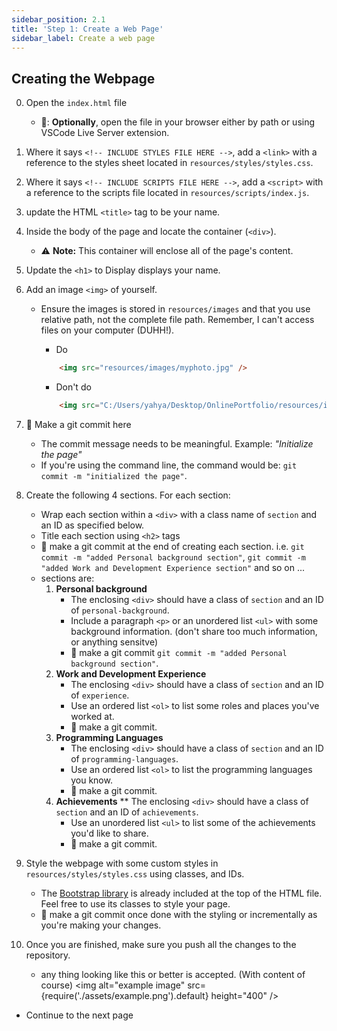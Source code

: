 ```yaml
---
sidebar_position: 2.1
title: 'Step 1: Create a Web Page'
sidebar_label: Create a web page
---
```


## Creating the Webpage
0. Open the `index.html` file
    - 🦉: **Optionally**, open the file in your browser either by path or using VSCode Live Server extension.
1. Where it says `<!-- INCLUDE STYLES FILE HERE -->`, add a `<link>` with a reference to the styles sheet located in `resources/styles/styles.css`.

2. Where it says `<!-- INCLUDE SCRIPTS FILE HERE -->`, add a `<script>` with a reference to the scripts file located in `resources/scripts/index.js`.

3. update the HTML `<title>` tag to be your name.

4. Inside the body of the page and locate the container (`<div>`).
   * ⚠️ **Note:** This container will enclose all of the page's content.

5. Update the `<h1>` to Display displays your name.

6. Add an image `<img>` of yourself.
    * Ensure the images is stored in `resources/images` and that you use relative path, not the complete file path. Remember, I can't access files on your computer (DUHH!).
        * Do

        ```html
            <img src="resources/images/myphoto.jpg" />
        ```

        * Don't do

        ```html
            <img src="C:/Users/yahya/Desktop/OnlinePortfolio/resources/images/myphoto.jpg"/>
        ```

7. 🚩  Make a git commit here
    * The commit message needs to be meaningful. Example: *"Initialize the page"*
    * If you're using the command line, the command would be: `git commit -m "initialized the page"`.

8. Create the following 4 sections. For each section:
   * Wrap each section within a `<div>` with a class name of `section` and an ID as specified below.
   * Title each section using `<h2>` tags
   * 🚩  make a git commit at the end of creating each section. i.e. `git commit -m "added Personal background section"`, `git commit -m "added Work and Development Experience section"` and so on ...
   * sections are:
        1. **Personal background**
            * The enclosing `<div>` should have a class of `section` and an ID of `personal-background`.
            * Include a paragraph `<p>` or an unordered list `<ul>` with some background information. (don't share too much information, or anything sensitve)
            * 🚩  make a git commit `git commit -m "added Personal background section"`.
        2. **Work and Development Experience**
            * The enclosing `<div>` should have a class of `section` and an ID of `experience`.
            * Use an ordered list `<ol>` to list some roles and places you've worked at.
            * 🚩  make a git commit.
        3. **Programming Languages**
            * The enclosing `<div>` should have a class of `section` and an ID of `programming-languages`.
            * Use an ordered list `<ol>` to list the programming languages you know.
            * 🚩  make a git commit.
        4. **Achievements**
            ** The enclosing `<div>` should have a class of `section` and an ID of `achievements`.
            * Use an unordered list `<ul>` to list some of the achievements you'd like to share.
            * 🚩  make a git commit.

9. Style the webpage with some custom styles in `resources/styles/styles.css` using classes, and IDs.
    * The [Bootstrap library](https://getbootstrap.com/) is already included at the top of the HTML file. Feel free to use its classes to style your page.
    * 🚩  make a git commit once done with the styling or incrementally as you're making your changes.

10. Once you are finished, make sure you push all the changes to the repository.
    * any thing looking like this or better is accepted. (With content of course)
    <img alt="example image" src={require('./assets/example.png').default} height="400" />

- Continue to the next page
